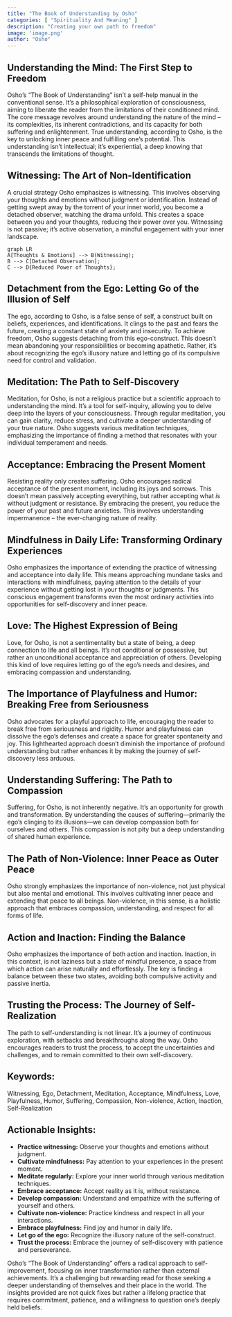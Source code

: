 ```yaml
---
title: "The Book of Understanding by Osho"
categories: [ "Spirituality And Meaning" ]
description: "Creating your own path to freedom"
image: 'image.png'
author: "Osho"
---
```

## Understanding the Mind: The First Step to Freedom

Osho's "The Book of Understanding" isn't a self-help manual in the conventional sense. It's a philosophical exploration of consciousness, aiming to liberate the reader from the limitations of their conditioned mind.  The core message revolves around understanding the nature of the mind – its complexities, its inherent contradictions, and its capacity for both suffering and enlightenment.  True understanding, according to Osho, is the key to unlocking inner peace and fulfilling one's potential. This understanding isn't intellectual; it's experiential, a deep knowing that transcends the limitations of thought.


## Witnessing: The Art of Non-Identification

A crucial strategy Osho emphasizes is witnessing. This involves observing your thoughts and emotions without judgment or identification. Instead of getting swept away by the torrent of your inner world, you become a detached observer, watching the drama unfold.  This creates a space between you and your thoughts, reducing their power over you.  Witnessing is not passive; it’s active observation, a mindful engagement with your inner landscape.


```mermaid
graph LR
A[Thoughts & Emotions] --> B(Witnessing);
B --> C[Detached Observation];
C --> D{Reduced Power of Thoughts};
```

## Detachment from the Ego: Letting Go of the Illusion of Self

The ego, according to Osho, is a false sense of self, a construct built on beliefs, experiences, and identifications. It clings to the past and fears the future, creating a constant state of anxiety and insecurity.  To achieve freedom, Osho suggests detaching from this ego-construct. This doesn't mean abandoning your responsibilities or becoming apathetic. Rather, it's about recognizing the ego's illusory nature and letting go of its compulsive need for control and validation.


## Meditation: The Path to Self-Discovery

Meditation, for Osho, is not a religious practice but a scientific approach to understanding the mind.  It's a tool for self-inquiry, allowing you to delve deep into the layers of your consciousness.  Through regular meditation, you can gain clarity, reduce stress, and cultivate a deeper understanding of your true nature. Osho suggests various meditation techniques, emphasizing the importance of finding a method that resonates with your individual temperament and needs.


## Acceptance: Embracing the Present Moment

Resisting reality only creates suffering. Osho encourages radical acceptance of the present moment, including its joys and sorrows.  This doesn't mean passively accepting everything, but rather accepting what *is* without judgment or resistance.  By embracing the present, you reduce the power of your past and future anxieties. This involves understanding impermanence – the ever-changing nature of reality.


## Mindfulness in Daily Life: Transforming Ordinary Experiences

Osho emphasizes the importance of extending the practice of witnessing and acceptance into daily life.  This means approaching mundane tasks and interactions with mindfulness, paying attention to the details of your experience without getting lost in your thoughts or judgments.  This conscious engagement transforms even the most ordinary activities into opportunities for self-discovery and inner peace.


## Love:  The Highest Expression of Being

Love, for Osho, is not a sentimentality but a state of being, a deep connection to life and all beings.  It's not conditional or possessive, but rather an unconditional acceptance and appreciation of others.  Developing this kind of love requires letting go of the ego's needs and desires, and embracing compassion and understanding.


## The Importance of Playfulness and Humor: Breaking Free from Seriousness

Osho advocates for a playful approach to life, encouraging the reader to break free from seriousness and rigidity.  Humor and playfulness can dissolve the ego's defenses and create a space for greater spontaneity and joy.  This lighthearted approach doesn't diminish the importance of profound understanding but rather enhances it by making the journey of self-discovery less arduous.


##  Understanding Suffering: The Path to Compassion

Suffering, for Osho, is not inherently negative. It's an opportunity for growth and transformation.  By understanding the causes of suffering—primarily the ego's clinging to its illusions—we can develop compassion both for ourselves and others.  This compassion is not pity but a deep understanding of shared human experience.


## The Path of Non-Violence: Inner Peace as Outer Peace

Osho strongly emphasizes the importance of non-violence, not just physical but also mental and emotional.  This involves cultivating inner peace and extending that peace to all beings.  Non-violence, in this sense, is a holistic approach that embraces compassion, understanding, and respect for all forms of life.


##  Action and Inaction: Finding the Balance

Osho emphasizes the importance of both action and inaction.  Inaction, in this context, is not laziness but a state of mindful presence, a space from which action can arise naturally and effortlessly.  The key is finding a balance between these two states, avoiding both compulsive activity and passive inertia.


## Trusting the Process:  The Journey of Self-Realization

The path to self-understanding is not linear. It's a journey of continuous exploration, with setbacks and breakthroughs along the way. Osho encourages readers to trust the process, to accept the uncertainties and challenges, and to remain committed to their own self-discovery.


## Keywords:

Witnessing, Ego, Detachment, Meditation, Acceptance, Mindfulness, Love, Playfulness, Humor, Suffering, Compassion, Non-violence, Action, Inaction, Self-Realization


## Actionable Insights:

* **Practice witnessing:**  Observe your thoughts and emotions without judgment.
* **Cultivate mindfulness:**  Pay attention to your experiences in the present moment.
* **Meditate regularly:**  Explore your inner world through various meditation techniques.
* **Embrace acceptance:**  Accept reality as it is, without resistance.
* **Develop compassion:**  Understand and empathize with the suffering of yourself and others.
* **Cultivate non-violence:**  Practice kindness and respect in all your interactions.
* **Embrace playfulness:**  Find joy and humor in daily life.
* **Let go of the ego:**  Recognize the illusory nature of the self-construct.
* **Trust the process:**  Embrace the journey of self-discovery with patience and perseverance.



Osho's "The Book of Understanding" offers a radical approach to self-improvement, focusing on inner transformation rather than external achievements.  It's a challenging but rewarding read for those seeking a deeper understanding of themselves and their place in the world.  The insights provided are not quick fixes but rather a lifelong practice that requires commitment, patience, and a willingness to question one's deeply held beliefs.

